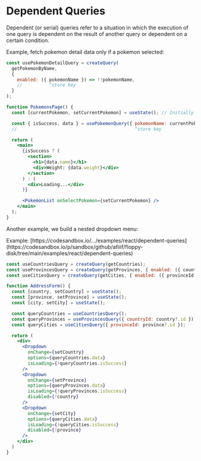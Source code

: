 
# Dependent Queries

Dependent (or serial) queries refer to a situation in which the execution of one query
is dependent on the result of another query or dependent on a certain condition.

Example, fetch pokemon detail data only if a pokemon selected:

```jsx {4}
const usePokemonDetailQuery = createQuery(
  getPokemonByName,
  {
    enabled: ({ pokemonName }) => !!pokemonName,
    //          ^store key
  }
);

function PokemonsPage() {
  const [currentPokemon, setCurrentPokemon] = useState(); // Initially no pokemon is selected

  const { isSuccess, data } = usePokemonQuery({ pokemonName: currentPokemon });
  //                                            ^store key

  return (
    <main>
      {isSuccess ? (
        <section>
          <h1>{data.name}</h1>
          <div>Weight: {data.weight}</div>
        </section>
      ) : (
        <div>Loading...</div>
      )}

      <PokemonList onSelectPokemon={setCurrentPokemon} />
    </main>
  );
}
```

Another example, we build a nested dropdown menu:

<Callout type="info" emoji="ℹ️">
Example: [https://codesandbox.io/.../examples/react/dependent-queries](https://codesandbox.io/p/sandbox/github/afiiif/floppy-disk/tree/main/examples/react/dependent-queries)
</Callout>

```jsx
const useCountriesQuery = createQuery(getCountries);
const useProvincesQuery = createQuery(getProvinces, { enabled: ({ countryId }) => !!countryId });
const useCitiesQuery = createQuery(getCities, { enabled: ({ provinceId }) => !!provinceId });

function AddressForm() {
  const [country, setCountry] = useState();
  const [province, setProvince] = useState();
  const [city, setCity] = useState();

  const queryCountries = useCountriesQuery();
  const queryProvinces = useProvincesQuery({ countryId: country?.id });
  const queryCities = useCitiesQuery({ provinceId: province?.id });

  return (
    <div>
      <Dropdown
        onChange={setCountry}
        options={queryCountries.data}
        isLoading={!queryCountries.isSuccess}
      />
      <Dropdown
        onChange={setProvince}
        options={queryProvinces.data}
        isLoading={!queryProvinces.isSuccess}
        disabled={!country}
      />
      <Dropdown
        onChange={setCity}
        options={queryCities.data}
        isLoading={!queryCities.isSuccess}
        disabled={!province}
      />
    </div>
  )
}
```
